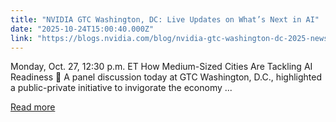 ```yaml
---
title: "NVIDIA GTC Washington, DC: Live Updates on What’s Next in AI"
date: "2025-10-24T15:00:40.000Z"
link: "https://blogs.nvidia.com/blog/nvidia-gtc-washington-dc-2025-news/"
---
```


Monday, Oct. 27, 12:30 p.m. ET How Medium-Sized Cities Are Tackling AI Readiness 🔗 A panel discussion today at GTC Washington, D.C., highlighted a public-private initiative to invigorate the economy ...

[Read more](https://blogs.nvidia.com/blog/nvidia-gtc-washington-dc-2025-news/)
